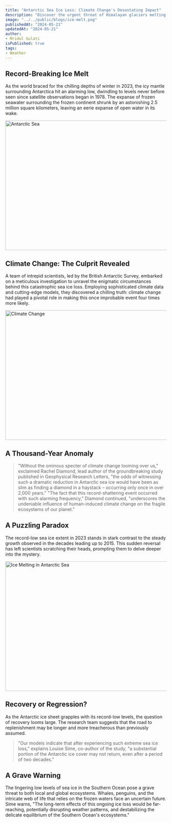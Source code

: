 ```yaml
---
title: "Antarctic Sea Ice Loss: Climate Change's Devastating Impact"
description: "Discover the urgent threat of Himalayan glaciers melting at alarming rates, leading to the expansion of glacial lakes that endanger nearby communities. Through satellite imagery and alarming statistics, grasp the severity of this environmental crisis and its immediate impacts on mountain ecosystems. Learn how the perilous growth of these lakes, like Ghepan Ghat in Himachal Pradesh, underscores the pressing need for action against climate change and adaptation measures to safeguard vulnerable regions."
image: "../../public/blogs/ice-melt.png"
publishedAt: "2024-05-21"
updatedAt: "2024-05-21"
author: 
- Mridul Gulati
isPublished: true
tags:
- Weather
---
```


## Record-Breaking Ice Melt

As the world braced for the chilling depths of winter in 2023, the icy mantle surrounding Antarctica hit an alarming low, dwindling to levels never before seen since satellite observations began in 1978. The expanse of frozen seawater surrounding the frozen continent shrunk by an astonishing 2.5 million square kilometers, leaving an eerie expanse of open water in its wake.

<Image
  src="/blogs/antarctic-sea.png"
  width="718"
  height="404"
  alt="Antarctic Sea"
  sizes="100vw"
/>

## Climate Change: The Culprit Revealed

A team of intrepid scientists, led by the British Antarctic Survey, embarked on a meticulous investigation to unravel the enigmatic circumstances behind this catastrophic sea ice loss. Employing sophisticated climate data and cutting-edge models, they discovered a chilling truth: climate change had played a pivotal role in making this once improbable event four times more likely.

<Image
  src="/blogs/climate-change.png"
  width="718"
  height="404"
  alt="Climate Change"
  sizes="100vw"
/>

## A Thousand-Year Anomaly

> "Without the ominous specter of climate change looming over us," exclaimed Rachel Diamond, lead author of the groundbreaking study published in Geophysical Research Letters, "the odds of witnessing such a dramatic reduction in Antarctic sea ice would have been as slim as finding a diamond in a haystack – occurring only once in over 2,000 years."
> "The fact that this record-shattering event occurred with such alarming frequency," Diamond continued, "underscores the undeniable influence of human-induced climate change on the fragile ecosystems of our planet."


## A Puzzling Paradox

The record-low sea ice extent in 2023 stands in stark contrast to the steady growth observed in the decades leading up to 2015. This sudden reversal has left scientists scratching their heads, prompting them to delve deeper into the mystery.

<Image
  src="/blogs/ice-melt-2.png"
  width="718"
  height="404"
  alt="Ice Melting in Antarctic Sea"
  sizes="100vw"
/>

## Recovery or Regression?

As the Antarctic ice sheet grapples with its record-low levels, the question of recovery looms large. The research team suggests that the road to replenishment may be longer and more treacherous than previously assumed. 
> "Our models indicate that after experiencing such extreme sea ice loss,"
explains Louise Sime, co-author of the study, "a substantial portion of the Antarctic ice cover may not return, even after a period of two decades."

## A Grave Warning

The lingering low levels of sea ice in the Southern Ocean pose a grave threat to both local and global ecosystems. Whales, penguins, and the intricate web of life that relies on the frozen waters face an uncertain future. Sime warns, "The long-term effects of this ongoing ice loss would be far-reaching, potentially disrupting weather patterns, and destabilizing the delicate equilibrium of the Southern Ocean's ecosystems."

